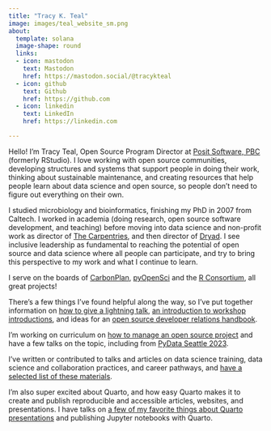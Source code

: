 ```yaml
---
title: "Tracy K. Teal"
image: images/teal_website_sm.png
about:
  template: solana
  image-shape: round
  links:
  - icon: mastodon
    text: Mastodon
    href: https://mastodon.social/@tracykteal
  - icon: github
    text: Github
    href: https://github.com
  - icon: linkedin
    text: LinkedIn
    href: https://linkedin.com

---
```


Hello! I'm Tracy Teal, Open Source Program Director at [Posit Software, PBC](https://posit.co/) (formerly RStudio). I love working with open source communities, developing structures and systems that support people in doing their work, thinking about sustainable maintenance, and creating resources that help people learn about data science and open source, so people don't need to figure out everything on their own. 

I studied microbiology and bioinformatics, finishing my PhD in 2007 from Caltech. I worked in academia (doing research, open source software development, and teaching) before moving into data science and non-profit work as director of [The Carpentries](https://carpentries.org/), and then director of [Dryad](https://datadryad.org/). I see inclusive leadership as fundamental to reaching the potential of open source and data science where all people can participate, and try to bring this perspective to my work and what I continue to learn.

I serve on the boards of [CarbonPlan](https://carbonplan.org/), [pyOpenSci](https://www.pyopensci.org/) and the [R Consortium](https://www.r-consortium.org/), all great projects! 


There's a few things I've found helpful along the way, so I've put together information on [how to give a lightning talk](https://github.com/tracykteal/lightning-talks), [an introduction to workshop introductions](https://github.com/tracykteal/instructors-introduction), and ideas for an [open source developer relations handbook](https://github.com/tracykteal/devrel-handbook).

I'm working on curriculum on [how to manage an open source project](https://github.com/tracykteal/managing-os-project) and have a few talks on the topic, including from [PyData Seattle 2023](https://www.youtube.com/watch?v=CiXhTA6zkjA). 

I've written or contributed to talks and articles on data science training, data science and collaboration practices, and career pathways, and [have a selected list of these materials](/resources.html).

I'm also super excited about Quarto, and how easy Quarto makes it to create and publish reproducible and accessible articles, websites, and presentations. I have talks on [a few of my favorite things about Quarto presentations](https://www.youtube.com/watch?v=ttLnLdU1-CQ) and publishing Jupyter notebooks with Quarto. 




